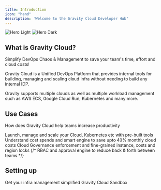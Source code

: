 ```yaml
---
title: Introduction
icon: "hand"
description: 'Welcome to the Gravity Cloud Developer Hub'
---
```


<img
  className="block dark:hidden"
  src="/images/readme.png"
  alt="Hero Light"
/>
<img
  className="hidden dark:block"
  src="/images/readme.png"
  alt="Hero Dark"
/>

## What is Gravity Cloud?

<Note>Simplify DevOps Chaos & Management to save your team's time, effort and cloud costs!</Note>

Gravity Cloud is a Unified DevOps Platform that provides internal tools for building, managing and scaling cloud infra without needing to build any internal IDP.

Gravity supports multiple clouds as well as multiple workload management such as AWS ECS, Google Cloud Run, Kubernetes and many more.

## Use Cases

How does Gravity Cloud help teams increase productivity

<CardGroup cols={2}>
  <Card
    title="DevOps"
    icon="code"
    href="/use-cases/devops"
  >
    Launch, manage and scale your Cloud, Kubernetes etc with pre-built tools
  </Card>
  <Card
    title="FinOps"
    icon="dollar-sign"
    href="/use-cases/finops"
  >
    Understand cost spends and smart engine to save upto 40% monthly cloud costs
  </Card>
  <Card
    title="Cloud Governance"
    icon="shield"
    href="/use-cases/governance"
  >
    Cloud Governance enforcement and fine-grained instance, costs and region locks
  </Card>
  {/* <Card
    title="Access Management"
    icon="users"
    href="https://mintlify.com/customers"
  >
    RBAC and approval engine to reduce back & forth between teams
  </Card> */}
</CardGroup>

## Setting up

<CardGroup cols={2}>
  <Card
    title="Get Started"
    icon="stars"
    href="/quickstart"
  >
    Get your infra management simplified
  </Card>
  <Card
    title="Demo playground"
    icon="hand-sparkles"
    href="https://demo.gravitycloud.ai"
  >
    Gravity Cloud Sandbox
  </Card>
</CardGroup>
